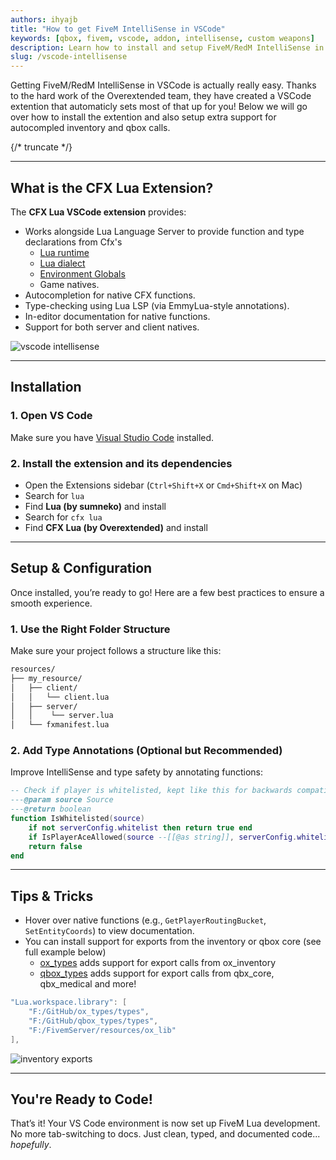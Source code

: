 ```yaml
---
authors: ihyajb
title: "How to get FiveM IntelliSense in VSCode"
keywords: [qbox, fivem, vscode, addon, intellisense, custom weapons]
description: Learn how to install and setup FiveM/RedM IntelliSense in VSCode with addon inventory and qbox autocomple support
slug: /vscode-intellisense
---
```


Getting FiveM/RedM IntelliSense in VSCode is actually really easy. Thanks to the hard work of the Overextended team, they have created a VSCode extention that automaticly sets most of that up for you! Below we will go over how to install the extention and also setup extra support for autocompled inventory and qbox calls.

{/* truncate */}

---

## What is the CFX Lua Extension?

The **CFX Lua VSCode extension** provides:

- Works alongside Lua Language Server to provide function and type declarations from Cfx's
    - [Lua runtime](https://github.com/citizenfx/fivem/blob/master/code/components/citizen-scripting-lua/src/LuaScriptRuntime.cpp)
    - [Lua dialect](https://github.com/citizenfx/fivem/blob/master/code/components/citizen-scripting-lua/src/LuaScriptRuntime.cpp)
    - [Environment Globals](https://github.com/citizenfx/fivem/blob/master/data/shared/citizen/scripting/lua/scheduler.lua)
    - Game natives.
- Autocompletion for native CFX functions.
- Type-checking using Lua LSP (via EmmyLua-style annotations).
- In-editor documentation for native functions.
- Support for both server and client natives.

![vscode intellisense](/img/blogs/vscode-intellisense/vscode-intellisense-1.png)

---

## Installation

### 1. Open VS Code

Make sure you have [Visual Studio Code](https://code.visualstudio.com/) installed.

### 2. Install the extension and its dependencies

- Open the Extensions sidebar (`Ctrl+Shift+X` or `Cmd+Shift+X` on Mac)
- Search for  `lua`
- Find **Lua (by sumneko)** and install
- Search for `cfx lua`
- Find **CFX Lua (by Overextended)** and install

---

## Setup & Configuration

Once installed, you’re ready to go! Here are a few best practices to ensure a smooth experience.

### 1. Use the Right Folder Structure

Make sure your project follows a structure like this:

```bash
resources/
├── my_resource/
│   ├── client/
│   │   └── client.lua
│   ├── server/
│   │    └── server.lua
│   └── fxmanifest.lua
```

### 2. Add Type Annotations (Optional but Recommended)

Improve IntelliSense and type safety by annotating functions:

```lua
-- Check if player is whitelisted, kept like this for backwards compatibility or future plans
---@param source Source
---@return boolean
function IsWhitelisted(source)
    if not serverConfig.whitelist then return true end
    if IsPlayerAceAllowed(source --[[@as string]], serverConfig.whitelistPermission) then return true end
    return false
end
```

---

## Tips & Tricks

- Hover over native functions (e.g., `GetPlayerRoutingBucket`, `SetEntityCoords`) to view documentation.
- You can install support for exports from the inventory or qbox core (see full example below)
    - [ox_types](https://github.com/overextended/ox_types) adds support for export calls from ox_inventory
    - [qbox_types](https://github.com/ihyajb/qbox_types) adds support for export calls from qbx_core, qbx_medical and more!

```lua
"Lua.workspace.library": [
    "F:/GitHub/ox_types/types",
    "F:/GitHub/qbox_types/types",
    "F:/FivemServer/resources/ox_lib"
],
```
![inventory exports](/img/blogs/vscode-intellisense/inventory.png)

---

## You're Ready to Code!

That’s it! Your VS Code environment is now set up FiveM Lua development. No more tab-switching to docs. Just clean, typed, and documented code... *hopefully*.